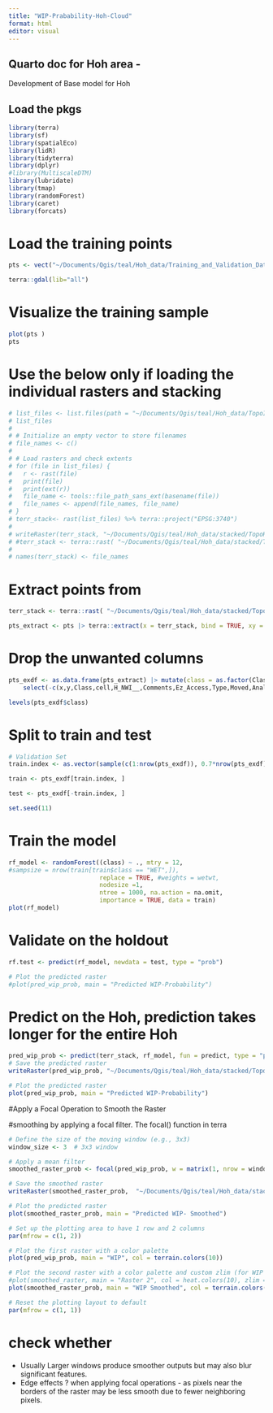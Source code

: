 ```yaml
---
title: "WIP-Prabability-Hoh-Cloud"
format: html
editor: visual
---
```


## Quarto doc for Hoh area -

Development of Base model for Hoh

## Load the pkgs

```r
library(terra)
library(sf)
library(spatialEco)
library(lidR)
library(tidyterra)
library(dplyr)
#library(MultiscaleDTM)
library(lubridate)
library(tmap)
library(randomForest)
library(caret)
library(forcats)
```

# Load the training points

```r
pts <- vect("~/Documents/Qgis/teal/Hoh_data/Training_and_Validation_Data/Hoh_labelled_sample_points_using NWI_prlimmodel_07182022.shp") %>% terra::project("EPSG:3740")

terra::gdal(lib="all")
```

# Visualize the training sample

```r
plot(pts )
pts
```

# Use the below only if loading the individual rasters and stacking

```r
# list_files <- list.files(path = "~/Documents/Qgis/teal/Hoh_data/TopoIndices", full.names = TRUE, pattern = ".tif$", include.dirs = FALSE)
# list_files
# 
# # Initialize an empty vector to store filenames
# file_names <- c()
# 
# # Load rasters and check extents
# for (file in list_files) {
#   r <- rast(file)
#   print(file)
#   print(ext(r))
#   file_name <- tools::file_path_sans_ext(basename(file))
#   file_names <- append(file_names, file_name)
# }
# terr_stack<- rast(list_files) %>% terra::project("EPSG:3740")
# 
# writeRaster(terr_stack, "~/Documents/Qgis/teal/Hoh_data/stacked/TopoHoh-stacked.tif",  gdal=c("COMPRESS=LZW"),overwrite=TRUE)
# #terr_stack <- terra::rast( "~/Documents/Qgis/teal/Hoh_data/stacked/TopoHoh-stacked.tif")
# 
# names(terr_stack) <- file_names
```

# Extract points from

```r
terr_stack <- terra::rast( "~/Documents/Qgis/teal/Hoh_data/stacked/TopoHoh-stacked.tif")

pts_extract <- pts |> terra::extract(x = terr_stack, bind = TRUE, xy = TRUE) 
```

# Drop the unwanted columns

```r
pts_exdf <- as.data.frame(pts_extract) |> mutate(class = as.factor(Class)) |> 
    select(-c(x,y,Class,cell,H_NWI__,Comments,Ez_Access,Type,Moved,Analyst,FLAG,Analyst2,PrevClass,Field,Class_simp,Source,AJS_CLASS,HGM,MH_Class,MH_HGM,Uncertaint)) %>% filter(class %in% c('UPL','WET')) %>% arrange(class) %>%  droplevels() %>%  as.data.frame()

levels(pts_exdf$class) 
```

# Split to train and test

```r
# Validation Set 
train.index <- as.vector(sample(c(1:nrow(pts_exdf)), 0.7*nrow(pts_exdf), replace=F))

train <- pts_exdf[train.index, ]

test <- pts_exdf[-train.index, ]

set.seed(11)
```

# Train the model

```r
rf_model <- randomForest((class) ~ ., mtry = 12, 
#sampsize = nrow(train[train$class == "WET",]),
                         replace = TRUE, #weights = wetwt, 
                         nodesize =1,
                         ntree = 1000, na.action = na.omit,
                         importance = TRUE, data = train)
plot(rf_model)

```

# Validate on the holdout

```r
rf.test <- predict(rf_model, newdata = test, type = "prob")

# Plot the predicted raster
#plot(pred_wip_prob, main = "Predicted WIP-Probability")
```

# Predict on the Hoh, prediction takes longer for the entire Hoh

```r
pred_wip_prob <- predict(terr_stack, rf_model, fun = predict, type = "prob")
# Save the predicted raster
writeRaster(pred_wip_prob, "~/Documents/Qgis/teal/Hoh_data/stacked/TopoHoh-predicted-wip-prob.tif", gdal=c("COMPRESS=LZW"),overwrite = TRUE)

# Plot the predicted raster
plot(pred_wip_prob, main = "Predicted WIP-Probability")

```

#Apply a Focal Operation to Smooth the Raster

#smoothing by applying a focal filter. The focal() function in terra

```r
# Define the size of the moving window (e.g., 3x3)
window_size <- 3  # 3x3 window

# Apply a mean filter
smoothed_raster_prob <- focal(pred_wip_prob, w = matrix(1, nrow = window_size, ncol = window_size), fun = mean, na.rm = TRUE)

# Save the smoothed raster
writeRaster(smoothed_raster_prob,  "~/Documents/Qgis/teal/Hoh_data/stacked/TopoHoh-predicted-wip-smoothed-prbability.tif", gdal=c("COMPRESS=LZW"),overwrite = TRUE)

# Plot the predicted raster
plot(smoothed_raster_prob, main = "Predicted WIP- Smoothed")
```

```r
# Set up the plotting area to have 1 row and 2 columns
par(mfrow = c(1, 2))

# Plot the first raster with a color palette
plot(pred_wip_prob, main = "WIP", col = terrain.colors(10))

# Plot the second raster with a color palette and custom zlim (for WIP Probability)
#plot(smoothed_raster, main = "Raster 2", col = heat.colors(10), zlim = c(0, 100))
plot(smoothed_raster_prob, main = "WIP Smoothed", col = terrain.colors(10))

# Reset the plotting layout to default
par(mfrow = c(1, 1))
```

# check whether

-   Usually Larger windows produce smoother outputs but may also blur significant features.
-   Edge effects ? when applying focal operations - as pixels near the borders of the raster may be less smooth due to fewer neighboring pixels.
